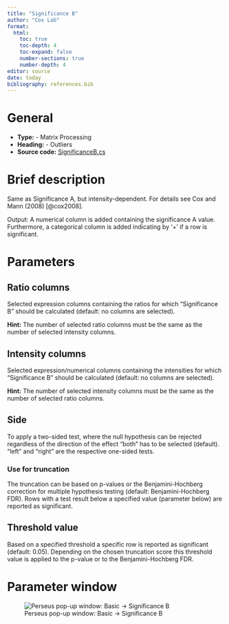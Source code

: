 ```yaml
---
title: "Significance B"
author: "Cox Lab"
format: 
  html:
    toc: true
    toc-depth: 4
    toc-expand: false
    number-sections: true
    number-depth: 4
editor: source
date: today
bibliography: references.bib
---
```


# General

-   **Type:** - Matrix Processing
-   **Heading:** - Outliers
-   **Source code:** [SignificanceB.cs](https://github.com/JurgenCox/perseus-plugins/blob/master/PerseusPluginLib/Significance/SignificanceB.cs)

# Brief description

Same as Significance A, but intensity-dependent. For details see Cox and Mann (2008) [@cox2008].

Output: A numerical column is added containing the significance A value. Furthermore, a categorical column is added indicating by '+' if a row is significant.

```{=html}
<!-- This comment and the line above it must be preserved when editing this file!
The recommended sections are these, but they may be changed on a case by case basis.
===== Detailed description =====
===== Parameters =====
===== Theoretical background =====
===== Examples =====
Make changes only below this line! -->
```
# Parameters

## Ratio columns

Selected expression columns containing the ratios for which "Significance B" should be calculated (default: no columns are selected).

**Hint:** The number of selected ratio columns must be the same as the number of selected intensity columns.

## Intensity columns

Selected expression/numerical columns containing the intensities for which "Significance B" should be calculated (default: no columns are selected).

**Hint:** The number of selected intensity columns must be the same as the number of selected ratio columns.

## Side

To apply a two-sided test, where the null hypothesis can be rejected regardless of the direction of the effect "both" has to be selected (default). "left" and "right" are the respective one-sided tests.

### Use for truncation

The truncation can be based on p-values or the Benjamini-Hochberg correction for multiple hypothesis testing (default: Benjamini-Hochberg FDR). Rows with a test result below a specified value (parameter below) are reported as significant.

## Threshold value

Based on a specified threshold a specific row is reported as significant (default: 0.05). Depending on the chosen truncation score this threshold value is applied to the p-value or to the Benjamini-Hochberg FDR.

# Parameter window

![Perseus pop-up window: Basic -\> Significance B](images/basic-significance_b-edited.png)
